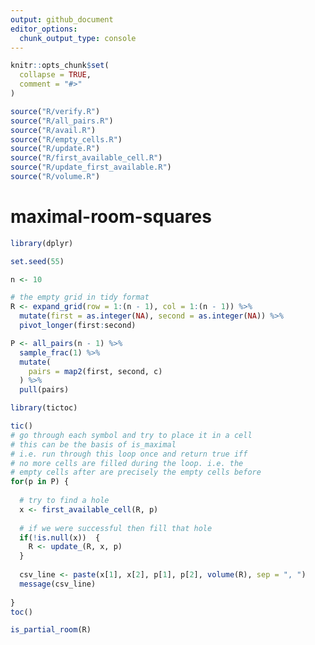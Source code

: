 ```yaml
---
output: github_document
editor_options: 
  chunk_output_type: console
---
```


<!-- README.md is generated from README.Rmd. Please edit that file -->

```r
knitr::opts_chunk$set(
  collapse = TRUE,
  comment = "#>"
)

source("R/verify.R")
source("R/all_pairs.R")
source("R/avail.R")
source("R/empty_cells.R")
source("R/update.R")
source("R/first_available_cell.R")
source("R/update_first_available.R")
source("R/volume.R")
```

# maximal-room-squares

<!-- badges: start -->
<!-- badges: end -->

```r
library(dplyr)

set.seed(55)

n <- 10

# the empty grid in tidy format
R <- expand_grid(row = 1:(n - 1), col = 1:(n - 1)) %>%
  mutate(first = as.integer(NA), second = as.integer(NA)) %>%
  pivot_longer(first:second)
```

```r
P <- all_pairs(n - 1) %>%
  sample_frac(1) %>%
  mutate(
    pairs = map2(first, second, c)
  ) %>%
  pull(pairs)
```

```r
library(tictoc)

tic()
# go through each symbol and try to place it in a cell
# this can be the basis of is_maximal
# i.e. run through this loop once and return true iff
# no more cells are filled during the loop. i.e. the
# empty cells after are precisely the empty cells before
for(p in P) {
  
  # try to find a hole
  x <- first_available_cell(R, p)
  
  # if we were successful then fill that hole
  if(!is.null(x))  {
    R <- update_(R, x, p)
  }
  
  csv_line <- paste(x[1], x[2], p[1], p[2], volume(R), sep = ", ")
  message(csv_line)
  
}
toc()
```

```r
is_partial_room(R)
```
